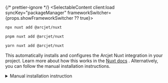 

{/* prettier-ignore */}
<SelectableContent client:load syncKey="packageManager" frameworkSwitcher={props.showFrameworkSwitcher ?? true}>
<div slot="npm" slotIdx="1">

```sh
npx nuxt add @arcjet/nuxt
```

</div>
<div slot="pnpm" slotIdx="2">

```sh
pnpm nuxt add @arcjet/nuxt
```

</div>
<div slot="yarn" slotIdx="3">

```sh
yarn nuxt add @arcjet/nuxt
```

</div>
</SelectableContent>

This automatically installs and configures the Arcjet Nuxt integration in your
project. Learn more about how this works in the [Nuxt docs](https://nuxt.com/docs/4.x/api/commands/add)
. Alternatively, you can follow the manual installation instructions.

<details>
    <summary>Manual installation instruction</summary>
    
    In your project root, run the following command:

    {/* prettier-ignore */}
    <SelectableContent client:load syncKey="packageManager" frameworkSwitcher={props.showFrameworkSwitcher ?? true}>
    <div slot="npm" slotIdx="1">

    ```sh
    npm add @arcjet/nuxt
    ```

    </div>
    <div slot="pnpm" slotIdx="2">

    ```sh
    pnpm add @arcjet/nuxt
    ```

    </div>
    <div slot="yarn" slotIdx="3">

    ```sh
    yarn add @arcjet/nuxt
    ```

    </div>
    </SelectableContent>

    Update your Nuxt configuration file:

    <Code code={removeTSCCommentDirectives(ConfigBaseJS)} lang="js" title="nuxt.config.ts" />

</details>
